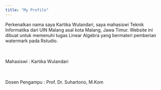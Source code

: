 ---
title: "My Profile"
---
Perkenalkan nama saya Kartika Wulandari, saya mahasiswi Teknik Informatika dari UIN Malang asal kota Malang, Jawa Timur. Website ini dibuat untuk memenuhi tugas Linear Algebra yang bermateri pemberian watermark pada Rstudio.

<img src="kartika.jpeg"
     alt=""
     style="float: center; margin: 10px;"
     />
     
Mahasiswi :  Kartika Wulandari     


<img src="paksuhar.jpg"
     alt=""
     style="float: center; margin: 10px;"
     />
    
Dosen Pengampu : Prof. Dr. Suhartono, M.Kom 

